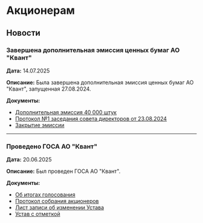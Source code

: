 # Акционерам

## Новости

### Завершена дополнительная эмиссия ценных бумаг АО "Квант"

**Дата:** 14.07.2025

**Описание:** Была завершена дополнительная эмиссия ценных бумаг АО "Квант",
запущенная 27.08.2024.

**Документы:**

- [Дополнительная эмиссия 40 000 штук](/shareholders-documents/emission-2025-07-14-dopolnitelnaya-emissiya-40000-shtuk.pdf)
- [Протокол №1 заседания совета директоров от 23.08.2024](/shareholders-documents/emission-2025-07-14-protokol-soveta-direktorov-23-08-2024.pdf)
- [Закрытие эмиссии](/shareholders-documents/emission-2025-07-14-zakrytie-emissii.pdf)

---

### Проведено ГОСА АО "Квант"

**Дата:** 20.06.2025

**Описание:** Был проведен ГОСА АО "Квант".

**Документы:**

- [Об итогах голосования](/shareholders-documents/gosa-2025-06-20-itogi-golosovaniya.pdf)
- [Протокол собрания акционеров](/shareholders-documents/gosa-2025-06-20-protokol-sobraniya-akcionerov.pdf)
- [Лист записи об изменении Устава](/shareholders-documents/gosa-2025-06-20-list-zapisi-ob-izmenenii-ustava.pdf)
- [Устав с отметкой](/shareholders-documents/gosa-2025-06-20-ustav-s-otmetkoj.pdf)
